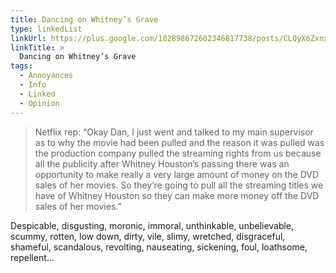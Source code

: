 ```yaml
---
title: Dancing on Whitney’s Grave
type: linkedList
linkUrl: https://plus.google.com/102898672602346817738/posts/CLQyX6ZxnxT
linkTitle: >
  Dancing on Whitney’s Grave
tags:
  - Annoyances
  - Info
  - Linked
  - Opinion
---
```


> Netflix rep: “Okay Dan, I just went and talked to my main supervisor as to why the movie had been pulled and the reason it was pulled was the production company pulled the streaming rights from us because all the publicity after Whitney Houston’s passing there was an opportunity to make really a very large amount of money on the DVD sales of her movies. So they’re going to pull all the streaming titles we have of Whitney Houston so they can make more money off the DVD sales of her movies.”

Despicable, disgusting, moronic, immoral, unthinkable, unbelievable, scummy, rotten, low down, dirty, vile, slimy, wretched, disgraceful, shameful, scandalous, revolting, nauseating, sickening, foul, loathsome, repellent…
